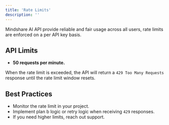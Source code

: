 ```yaml
---
title: 'Rate Limits'
description: ''
---
```


Mindshare AI API provide reliable and fair usage across all users, rate limits are enforced on a per API key basis.

## API Limits
- **50 requests per minute.**

When the rate limit is exceeded, the API will return a `429 Too Many Requests` response until the rate limit window resets.

## Best Practices
- Monitor the rate limit in your project.
- Implement plan b logic or retry logic when receiving `429` responses.
- If you need higher limits, reach out support. 